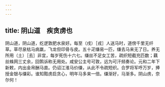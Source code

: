 ```yaml
---
---
---
```

title: 阴山道　疾贪虏也
---



阴山道，阴山道，纥逻敦肥水泉好。每至（戌）［戎］人送马时，道傍千里无纤草。草尽泉枯马病羸，飞龙但印骨与皮。五十疋缣易一匹，缣去马来无了日。养无所用（土）［去］非宜，每岁死伤十六七。缣丝不足女工苦，疏织短截充匹数；藕丝蛛网三丈余，回鹘诉称无用处。咸安公主号可敦，远为可汗频奏论。元和二年下新敕，内出金帛酬马直。仍诏江淮马价缣，从此不令疏短织。合罗将军呼万岁，捧授金银与缣彩。谁知黠虏启贪心，明年马多来一倍。缣渐好，马渐多。阴山虏，奈尔何！